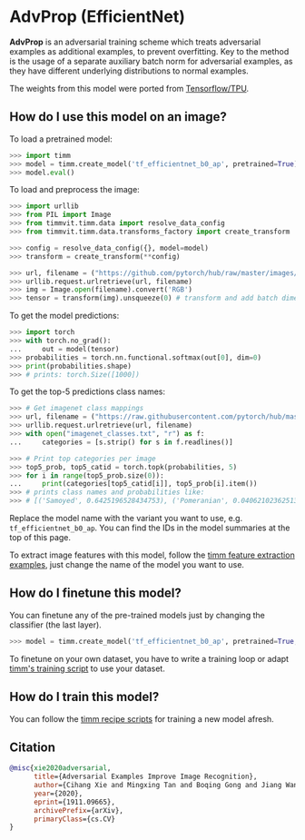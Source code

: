 # AdvProp (EfficientNet)

**AdvProp** is an adversarial training scheme which treats adversarial examples as additional examples, to prevent overfitting. Key to the method is the usage of a separate auxiliary batch norm for adversarial examples, as they have different underlying distributions to normal examples.

The weights from this model were ported from [Tensorflow/TPU](https://github.com/tensorflow/tpu).

## How do I use this model on an image?

To load a pretrained model:

```py
>>> import timm
>>> model = timm.create_model('tf_efficientnet_b0_ap', pretrained=True)
>>> model.eval()
```

To load and preprocess the image:

```py 
>>> import urllib
>>> from PIL import Image
>>> from timmvit.timm.data import resolve_data_config
>>> from timmvit.timm.data.transforms_factory import create_transform

>>> config = resolve_data_config({}, model=model)
>>> transform = create_transform(**config)

>>> url, filename = ("https://github.com/pytorch/hub/raw/master/images/dog.jpg", "dog.jpg")
>>> urllib.request.urlretrieve(url, filename)
>>> img = Image.open(filename).convert('RGB')
>>> tensor = transform(img).unsqueeze(0) # transform and add batch dimension
```

To get the model predictions:

```py
>>> import torch
>>> with torch.no_grad():
...     out = model(tensor)
>>> probabilities = torch.nn.functional.softmax(out[0], dim=0)
>>> print(probabilities.shape)
>>> # prints: torch.Size([1000])
```

To get the top-5 predictions class names:

```py
>>> # Get imagenet class mappings
>>> url, filename = ("https://raw.githubusercontent.com/pytorch/hub/master/imagenet_classes.txt", "imagenet_classes.txt")
>>> urllib.request.urlretrieve(url, filename) 
>>> with open("imagenet_classes.txt", "r") as f:
...     categories = [s.strip() for s in f.readlines()]

>>> # Print top categories per image
>>> top5_prob, top5_catid = torch.topk(probabilities, 5)
>>> for i in range(top5_prob.size(0)):
...     print(categories[top5_catid[i]], top5_prob[i].item())
>>> # prints class names and probabilities like:
>>> # [('Samoyed', 0.6425196528434753), ('Pomeranian', 0.04062102362513542), ('keeshond', 0.03186424449086189), ('white wolf', 0.01739676296710968), ('Eskimo dog', 0.011717947199940681)]
```

Replace the model name with the variant you want to use, e.g. `tf_efficientnet_b0_ap`. You can find the IDs in the model summaries at the top of this page.

To extract image features with this model, follow the [timm feature extraction examples](../feature_extraction), just change the name of the model you want to use.

## How do I finetune this model?

You can finetune any of the pre-trained models just by changing the classifier (the last layer).

```py
>>> model = timm.create_model('tf_efficientnet_b0_ap', pretrained=True, num_classes=NUM_FINETUNE_CLASSES)
```
To finetune on your own dataset, you have to write a training loop or adapt [timm's training
script](https://github.com/rwightman/pytorch-image-models/blob/master/train.py) to use your dataset.

## How do I train this model?

You can follow the [timm recipe scripts](../scripts) for training a new model afresh.

## Citation

```BibTeX
@misc{xie2020adversarial,
      title={Adversarial Examples Improve Image Recognition}, 
      author={Cihang Xie and Mingxing Tan and Boqing Gong and Jiang Wang and Alan Yuille and Quoc V. Le},
      year={2020},
      eprint={1911.09665},
      archivePrefix={arXiv},
      primaryClass={cs.CV}
}
```

<!--
Type: model-index
Collections:
- Name: AdvProp
  Paper:
    Title: Adversarial Examples Improve Image Recognition
    URL: https://paperswithcode.com/paper/adversarial-examples-improve-image
Models:
- Name: tf_efficientnet_b0_ap
  In Collection: AdvProp
  Metadata:
    FLOPs: 488688572
    Parameters: 5290000
    File Size: 21385973
    Architecture:
    - 1x1 Convolution
    - Average Pooling
    - Batch Normalization
    - Convolution
    - Dense Connections
    - Dropout
    - Inverted Residual Block
    - Squeeze-and-Excitation Block
    - Swish
    Tasks:
    - Image Classification
    Training Techniques:
    - AdvProp
    - AutoAugment
    - Label Smoothing
    - RMSProp
    - Stochastic Depth
    - Weight Decay
    Training Data:
    - ImageNet
    ID: tf_efficientnet_b0_ap
    LR: 0.256
    Epochs: 350
    Crop Pct: '0.875'
    Momentum: 0.9
    Batch Size: 2048
    Image Size: '224'
    Weight Decay: 1.0e-05
    Interpolation: bicubic
    RMSProp Decay: 0.9
    Label Smoothing: 0.1
    BatchNorm Momentum: 0.99
  Code: https://github.com/rwightman/pytorch-image-models/blob/9a25fdf3ad0414b4d66da443fe60ae0aa14edc84/timm/models/efficientnet.py#L1334
  Weights: https://github.com/rwightman/pytorch-image-models/releases/download/v0.1-weights/tf_efficientnet_b0_ap-f262efe1.pth
  Results:
  - Task: Image Classification
    Dataset: ImageNet
    Metrics:
      Top 1 Accuracy: 77.1%
      Top 5 Accuracy: 93.26%
- Name: tf_efficientnet_b1_ap
  In Collection: AdvProp
  Metadata:
    FLOPs: 883633200
    Parameters: 7790000
    File Size: 31515350
    Architecture:
    - 1x1 Convolution
    - Average Pooling
    - Batch Normalization
    - Convolution
    - Dense Connections
    - Dropout
    - Inverted Residual Block
    - Squeeze-and-Excitation Block
    - Swish
    Tasks:
    - Image Classification
    Training Techniques:
    - AdvProp
    - AutoAugment
    - Label Smoothing
    - RMSProp
    - Stochastic Depth
    - Weight Decay
    Training Data:
    - ImageNet
    ID: tf_efficientnet_b1_ap
    LR: 0.256
    Epochs: 350
    Crop Pct: '0.882'
    Momentum: 0.9
    Batch Size: 2048
    Image Size: '240'
    Weight Decay: 1.0e-05
    Interpolation: bicubic
    RMSProp Decay: 0.9
    Label Smoothing: 0.1
    BatchNorm Momentum: 0.99
  Code: https://github.com/rwightman/pytorch-image-models/blob/9a25fdf3ad0414b4d66da443fe60ae0aa14edc84/timm/models/efficientnet.py#L1344
  Weights: https://github.com/rwightman/pytorch-image-models/releases/download/v0.1-weights/tf_efficientnet_b1_ap-44ef0a3d.pth
  Results:
  - Task: Image Classification
    Dataset: ImageNet
    Metrics:
      Top 1 Accuracy: 79.28%
      Top 5 Accuracy: 94.3%
- Name: tf_efficientnet_b2_ap
  In Collection: AdvProp
  Metadata:
    FLOPs: 1234321170
    Parameters: 9110000
    File Size: 36800745
    Architecture:
    - 1x1 Convolution
    - Average Pooling
    - Batch Normalization
    - Convolution
    - Dense Connections
    - Dropout
    - Inverted Residual Block
    - Squeeze-and-Excitation Block
    - Swish
    Tasks:
    - Image Classification
    Training Techniques:
    - AdvProp
    - AutoAugment
    - Label Smoothing
    - RMSProp
    - Stochastic Depth
    - Weight Decay
    Training Data:
    - ImageNet
    ID: tf_efficientnet_b2_ap
    LR: 0.256
    Epochs: 350
    Crop Pct: '0.89'
    Momentum: 0.9
    Batch Size: 2048
    Image Size: '260'
    Weight Decay: 1.0e-05
    Interpolation: bicubic
    RMSProp Decay: 0.9
    Label Smoothing: 0.1
    BatchNorm Momentum: 0.99
  Code: https://github.com/rwightman/pytorch-image-models/blob/9a25fdf3ad0414b4d66da443fe60ae0aa14edc84/timm/models/efficientnet.py#L1354
  Weights: https://github.com/rwightman/pytorch-image-models/releases/download/v0.1-weights/tf_efficientnet_b2_ap-2f8e7636.pth
  Results:
  - Task: Image Classification
    Dataset: ImageNet
    Metrics:
      Top 1 Accuracy: 80.3%
      Top 5 Accuracy: 95.03%
- Name: tf_efficientnet_b3_ap
  In Collection: AdvProp
  Metadata:
    FLOPs: 2275247568
    Parameters: 12230000
    File Size: 49384538
    Architecture:
    - 1x1 Convolution
    - Average Pooling
    - Batch Normalization
    - Convolution
    - Dense Connections
    - Dropout
    - Inverted Residual Block
    - Squeeze-and-Excitation Block
    - Swish
    Tasks:
    - Image Classification
    Training Techniques:
    - AdvProp
    - AutoAugment
    - Label Smoothing
    - RMSProp
    - Stochastic Depth
    - Weight Decay
    Training Data:
    - ImageNet
    ID: tf_efficientnet_b3_ap
    LR: 0.256
    Epochs: 350
    Crop Pct: '0.904'
    Momentum: 0.9
    Batch Size: 2048
    Image Size: '300'
    Weight Decay: 1.0e-05
    Interpolation: bicubic
    RMSProp Decay: 0.9
    Label Smoothing: 0.1
    BatchNorm Momentum: 0.99
  Code: https://github.com/rwightman/pytorch-image-models/blob/9a25fdf3ad0414b4d66da443fe60ae0aa14edc84/timm/models/efficientnet.py#L1364
  Weights: https://github.com/rwightman/pytorch-image-models/releases/download/v0.1-weights/tf_efficientnet_b3_ap-aad25bdd.pth
  Results:
  - Task: Image Classification
    Dataset: ImageNet
    Metrics:
      Top 1 Accuracy: 81.82%
      Top 5 Accuracy: 95.62%
- Name: tf_efficientnet_b4_ap
  In Collection: AdvProp
  Metadata:
    FLOPs: 5749638672
    Parameters: 19340000
    File Size: 77993585
    Architecture:
    - 1x1 Convolution
    - Average Pooling
    - Batch Normalization
    - Convolution
    - Dense Connections
    - Dropout
    - Inverted Residual Block
    - Squeeze-and-Excitation Block
    - Swish
    Tasks:
    - Image Classification
    Training Techniques:
    - AdvProp
    - AutoAugment
    - Label Smoothing
    - RMSProp
    - Stochastic Depth
    - Weight Decay
    Training Data:
    - ImageNet
    ID: tf_efficientnet_b4_ap
    LR: 0.256
    Epochs: 350
    Crop Pct: '0.922'
    Momentum: 0.9
    Batch Size: 2048
    Image Size: '380'
    Weight Decay: 1.0e-05
    Interpolation: bicubic
    RMSProp Decay: 0.9
    Label Smoothing: 0.1
    BatchNorm Momentum: 0.99
  Code: https://github.com/rwightman/pytorch-image-models/blob/9a25fdf3ad0414b4d66da443fe60ae0aa14edc84/timm/models/efficientnet.py#L1374
  Weights: https://github.com/rwightman/pytorch-image-models/releases/download/v0.1-weights/tf_efficientnet_b4_ap-dedb23e6.pth
  Results:
  - Task: Image Classification
    Dataset: ImageNet
    Metrics:
      Top 1 Accuracy: 83.26%
      Top 5 Accuracy: 96.39%
- Name: tf_efficientnet_b5_ap
  In Collection: AdvProp
  Metadata:
    FLOPs: 13176501888
    Parameters: 30390000
    File Size: 122403150
    Architecture:
    - 1x1 Convolution
    - Average Pooling
    - Batch Normalization
    - Convolution
    - Dense Connections
    - Dropout
    - Inverted Residual Block
    - Squeeze-and-Excitation Block
    - Swish
    Tasks:
    - Image Classification
    Training Techniques:
    - AdvProp
    - AutoAugment
    - Label Smoothing
    - RMSProp
    - Stochastic Depth
    - Weight Decay
    Training Data:
    - ImageNet
    ID: tf_efficientnet_b5_ap
    LR: 0.256
    Epochs: 350
    Crop Pct: '0.934'
    Momentum: 0.9
    Batch Size: 2048
    Image Size: '456'
    Weight Decay: 1.0e-05
    Interpolation: bicubic
    RMSProp Decay: 0.9
    Label Smoothing: 0.1
    BatchNorm Momentum: 0.99
  Code: https://github.com/rwightman/pytorch-image-models/blob/9a25fdf3ad0414b4d66da443fe60ae0aa14edc84/timm/models/efficientnet.py#L1384
  Weights: https://github.com/rwightman/pytorch-image-models/releases/download/v0.1-weights/tf_efficientnet_b5_ap-9e82fae8.pth
  Results:
  - Task: Image Classification
    Dataset: ImageNet
    Metrics:
      Top 1 Accuracy: 84.25%
      Top 5 Accuracy: 96.97%
- Name: tf_efficientnet_b6_ap
  In Collection: AdvProp
  Metadata:
    FLOPs: 24180518488
    Parameters: 43040000
    File Size: 173237466
    Architecture:
    - 1x1 Convolution
    - Average Pooling
    - Batch Normalization
    - Convolution
    - Dense Connections
    - Dropout
    - Inverted Residual Block
    - Squeeze-and-Excitation Block
    - Swish
    Tasks:
    - Image Classification
    Training Techniques:
    - AdvProp
    - AutoAugment
    - Label Smoothing
    - RMSProp
    - Stochastic Depth
    - Weight Decay
    Training Data:
    - ImageNet
    ID: tf_efficientnet_b6_ap
    LR: 0.256
    Epochs: 350
    Crop Pct: '0.942'
    Momentum: 0.9
    Batch Size: 2048
    Image Size: '528'
    Weight Decay: 1.0e-05
    Interpolation: bicubic
    RMSProp Decay: 0.9
    Label Smoothing: 0.1
    BatchNorm Momentum: 0.99
  Code: https://github.com/rwightman/pytorch-image-models/blob/9a25fdf3ad0414b4d66da443fe60ae0aa14edc84/timm/models/efficientnet.py#L1394
  Weights: https://github.com/rwightman/pytorch-image-models/releases/download/v0.1-weights/tf_efficientnet_b6_ap-4ffb161f.pth
  Results:
  - Task: Image Classification
    Dataset: ImageNet
    Metrics:
      Top 1 Accuracy: 84.79%
      Top 5 Accuracy: 97.14%
- Name: tf_efficientnet_b7_ap
  In Collection: AdvProp
  Metadata:
    FLOPs: 48205304880
    Parameters: 66349999
    File Size: 266850607
    Architecture:
    - 1x1 Convolution
    - Average Pooling
    - Batch Normalization
    - Convolution
    - Dense Connections
    - Dropout
    - Inverted Residual Block
    - Squeeze-and-Excitation Block
    - Swish
    Tasks:
    - Image Classification
    Training Techniques:
    - AdvProp
    - AutoAugment
    - Label Smoothing
    - RMSProp
    - Stochastic Depth
    - Weight Decay
    Training Data:
    - ImageNet
    ID: tf_efficientnet_b7_ap
    LR: 0.256
    Epochs: 350
    Crop Pct: '0.949'
    Momentum: 0.9
    Batch Size: 2048
    Image Size: '600'
    Weight Decay: 1.0e-05
    Interpolation: bicubic
    RMSProp Decay: 0.9
    Label Smoothing: 0.1
    BatchNorm Momentum: 0.99
  Code: https://github.com/rwightman/pytorch-image-models/blob/9a25fdf3ad0414b4d66da443fe60ae0aa14edc84/timm/models/efficientnet.py#L1405
  Weights: https://github.com/rwightman/pytorch-image-models/releases/download/v0.1-weights/tf_efficientnet_b7_ap-ddb28fec.pth
  Results:
  - Task: Image Classification
    Dataset: ImageNet
    Metrics:
      Top 1 Accuracy: 85.12%
      Top 5 Accuracy: 97.25%
- Name: tf_efficientnet_b8_ap
  In Collection: AdvProp
  Metadata:
    FLOPs: 80962956270
    Parameters: 87410000
    File Size: 351412563
    Architecture:
    - 1x1 Convolution
    - Average Pooling
    - Batch Normalization
    - Convolution
    - Dense Connections
    - Dropout
    - Inverted Residual Block
    - Squeeze-and-Excitation Block
    - Swish
    Tasks:
    - Image Classification
    Training Techniques:
    - AdvProp
    - AutoAugment
    - Label Smoothing
    - RMSProp
    - Stochastic Depth
    - Weight Decay
    Training Data:
    - ImageNet
    ID: tf_efficientnet_b8_ap
    LR: 0.128
    Epochs: 350
    Crop Pct: '0.954'
    Momentum: 0.9
    Batch Size: 2048
    Image Size: '672'
    Weight Decay: 1.0e-05
    Interpolation: bicubic
    RMSProp Decay: 0.9
    Label Smoothing: 0.1
    BatchNorm Momentum: 0.99
  Code: https://github.com/rwightman/pytorch-image-models/blob/9a25fdf3ad0414b4d66da443fe60ae0aa14edc84/timm/models/efficientnet.py#L1416
  Weights: https://github.com/rwightman/pytorch-image-models/releases/download/v0.1-weights/tf_efficientnet_b8_ap-00e169fa.pth
  Results:
  - Task: Image Classification
    Dataset: ImageNet
    Metrics:
      Top 1 Accuracy: 85.37%
      Top 5 Accuracy: 97.3%
-->